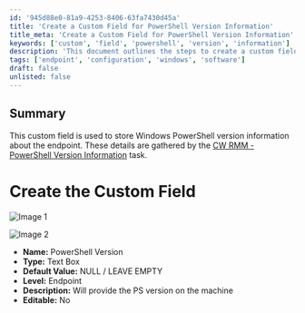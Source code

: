 ```yaml
---
id: '945d88e0-81a9-4253-8406-63fa7430d45a'
title: 'Create a Custom Field for PowerShell Version Information'
title_meta: 'Create a Custom Field for PowerShell Version Information'
keywords: ['custom', 'field', 'powershell', 'version', 'information']
description: 'This document outlines the steps to create a custom field in ConnectWise RMM to store Windows PowerShell version information about endpoints. The details are collected using a specific task designed for this purpose.'
tags: ['endpoint', 'configuration', 'windows', 'software']
draft: false
unlisted: false
---
```

## Summary

This custom field is used to store Windows PowerShell version information about the endpoint. These details are gathered by the [CW RMM - PowerShell Version Information](https://proval.itglue.com/DOC-5078775-12824367) task.

# Create the Custom Field

![Image 1](../../../static/img/PowerShell-Version/image_1.png)

![Image 2](../../../static/img/PowerShell-Version/image_2.png)

- **Name:** PowerShell Version
- **Type:** Text Box
- **Default Value:** NULL / LEAVE EMPTY
- **Level:** Endpoint
- **Description:** Will provide the PS version on the machine
- **Editable:** No











